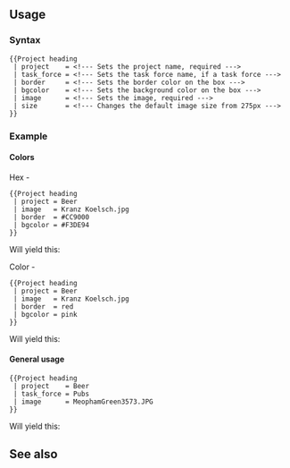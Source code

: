 {{Documentation subpage}}
{{esoteric}}
<!-- Categories go at the bottom of this page and interwikis go in Wikidata. -->
== Usage ==
=== Syntax ===
<pre width="75%">
{{Project heading
 | project    = <!--- Sets the project name, required --->
 | task_force = <!--- Sets the task force name, if a task force --->
 | border     = <!--- Sets the border color on the box --->
 | bgcolor    = <!--- Sets the background color on the box --->
 | image      = <!--- Sets the image, required --->
 | size       = <!--- Changes the default image size from 275px --->
}}
</pre>

=== Example ===

==== Colors ====
;Hex -
<pre width="33%">
{{Project heading
 | project = Beer
 | image   = Kranz Koelsch.jpg
 | border  = #CC9000
 | bgcolor = #F3DE94
}}
</pre>

Will yield this:
{{Project heading |project=Beer |image=Kranz Koelsch.jpg |border=#CC9000 |bgcolor=#F3DE94}}

;Color -
<pre width="33%">
{{Project heading
 | project = Beer
 | image   = Kranz Koelsch.jpg
 | border  = red
 | bgcolor = pink
}}
</pre>

Will yield this:
{{Project heading |project=Beer |image=Kranz Koelsch.jpg |border=red |bgcolor=pink}}

==== General usage ====
<pre width="33%">
{{Project heading
 | project    = Beer
 | task_force = Pubs
 | image      = MeophamGreen3573.JPG
}}
</pre>

Will yield this:
{{Project heading |project=Beer |task_force=Pubs |image=MeophamGreen3573.JPG}}

== See also ==
{{Project template list}}

<includeonly>
<!-- CATEGORIES AND INTERWIKIS HERE, THANKS -->
[[Category:WikiProject templates|{{PAGENAME}}]]
</includeonly>